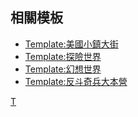 {{Navbox
| listclass = hlist
| aboveclass = hlist
| name = 明日世界
| title = [[香港迪士尼樂園]] - [[明日世界]]
| state = {{{state|autocollapse}}}

| group1 = [[香港迪士尼樂園遊樂設施|遊樂設施]]
| list1 =
 {{Navbox|child
  | list1 = 
* [[飛越太空山]]
* [[星球大戰™：入侵明日世界]]
* [[香港迪士尼樂園遊樂設施#太空飛碟|太空飛碟]]
* [[香港迪士尼樂園遊樂設施#UFO地帶|UFO地帶]]
* [[香港迪士尼樂園遊樂設施#太空飛碟|巴斯光年星際歷險]]
  | group2 = 已關閉
  | list2 =
* [[香港迪士尼樂園遊樂設施#驚心動魄太空山|驚心動魄太空山]]
* [[幸會史迪仔]]
* [[馳車天地]]
}}

| group2 = [[香港迪士尼樂園商店|商店]]
| list2 =
* [[香港迪士尼樂園商店#太空驛站|太空驛站]]
* [[香港迪士尼樂園商店#太空指揮部精品店|太空指揮部精品店]]

| group3 = [[香港迪士尼樂園餐飲設施|餐飲設施]]
| list3 = 
* [[香港迪士尼樂園餐飲設施#彗星餐廳|彗星餐廳]]
* [[香港迪士尼樂園餐飲設施#|火箭餐廳]]

| group4 = [[香港迪士尼樂園服務設施|服務設施]]
| list4 = 
* [[香港迪士尼樂園服務設施#明日世界|洗手間]] 
* [[香港迪士尼樂園服務設施#明日世界|電話亭]]

| group5 = [[香港迪士尼樂園娛樂節目|娛樂節目]]
| list5 = 
* [[香港迪士尼樂園娛樂節目#街頭狂歡|街頭狂歡]]
* [[香港迪士尼樂園娛樂節目#說話回收箱PUSH|說話回收箱PUSH]]

}}<noinclude>

==相關模板==
*[[Template:美國小鎮大街]]
*[[Template:探險世界]]
*[[Template:幻想世界]]
*[[Template:反斗奇兵大本營]]

[[Category:迪士尼主題樂園模板|T]]
</noinclude>